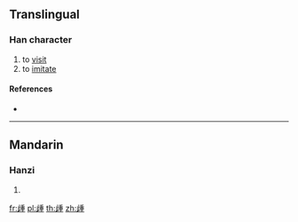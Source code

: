 ==Translingual==

===Han character===
{{Han char|rn=77|rad=止|as=09|sn=13|four=|canj=YMHJG|ids=⿰止重}}

# to [[visit]]
# to [[imitate]]

====References====
* {{Han ref|kx=0577.010|dkj=16325|dj=0967.160|hdz=21444.020|uh=6B71|ud=27505}}

----

==Mandarin==

===Hanzi===
{{cmn-hanzi|pin=[[kuì]] ([[kui4]]), [[zhǒng]] ([[zhong3]])|wg=k'uei<sup>4</sup>, chung<sup>3</sup>}}

# {{defn|lang=cmn|sort=止09}}

[[fr:歱]]
[[pl:歱]]
[[th:歱]]
[[zh:歱]]